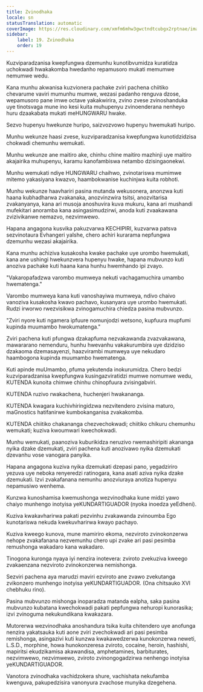 ```yaml
---
title: Zvinodhaka
locale: sn
statusTranslation: automatic
coverImage: https://res.cloudinary.com/xmfm6mhw3gwctndtcubgx2rptnae/image/upload/v1741354419/small_cover_la_gran_rebelion_28716e29d2.webp
sidebar:
    label: 19. Zvinodhaka
    order: 19
---
```

Kuzviparadzanisa kwepfungwa dzemunhu kunotibvumidza kuratidza uchokwadi hwakakomba hwedanho repamusoro mukati memumwe nemumwe wedu.

Kana munhu akwanisa kuzvionera pachake zviri pachena chiitiko chevarume vaviri mumunhu mumwe, wezasi padanho renguva dzose, wepamusoro pane imwe octave yakakwirira, zvino zvese zvinoshanduka uye tinotsvaga mune ino kesi kuita muhupenyu zvinoenderana nenheyo huru dzaakabata mukati meHUNGWARU hwake.

Sezvo hupenyu hwekunze huripo, saizvozvowo hupenyu hwemukati huripo.

Munhu wekunze haasi zvese, kuzviparadzanisa kwepfungwa kunotidzidzisa chokwadi chemunhu wemukati.

Munhu wekunze ane maitiro ake, chinhu chine maitiro mazhinji uye maitiro akajairika muhupenyu, karamu kanofambiswa netambo dzisingaonekwi.

Munhu wemukati ndiye HUNGWARU chaihwo, zvinotariswa mumimwe mitemo yakasiyana kwazvo, haambokwanise kuchinjwa kuita robhoti.

Munhu wekunze haavhariri pasina mutanda wekusonera, anonzwa kuti haana kubhadharwa zvakanaka, anozvinzwira tsitsi, anozvitarisa zvakanyanya, kana ari musoja anoshuvira kuva mukuru, kana ari mushandi mufekitari anoramba kana asingasimudzirwi, anoda kuti zvaakawana zvizivikanwe nemazvo, nezvimwewo.

Hapana angagona kusvika pakuzvarwa KECHIPIRI, kuzvarwa patsva sezvinotaura Evhangeri yaIshe, chero achiri kurarama nepfungwa dzemunhu wezasi akajairika.

Kana munhu achiziva kusakosha kwake pachake uye urombo hwemukati, kana ane ushingi hwekunzvera hupenyu hwake, hapana mubvunzo kuti anoziva pachake kuti haana kana hunhu hwemhando ipi zvayo.

"Vakaropafadzwa varombo mumweya nekuti vachagamuchira umambo hwematenga."

Varombo mumweya kana kuti vanoshayiwa mumweya, ndivo chaivo vanoziva kusakosha kwavo pachavo, kusanyara uye urombo hwemukati. Rudzi irworwo rwezvisikwa zvinogamuchira chiedza pasina mubvunzo.

"Zviri nyore kuti ngamera ipfuure nomunjodzi wetsono, kupfuura mupfumi kupinda muumambo hwokumatenga."

Zviri pachena kuti pfungwa dzakapfuma nezvakawanda zvazvakawana, mawararano nemenduru, hunhu hwevanhu vakakurumbira uye dzidziso dzakaoma dzemasayenzi, haazvirambi mumweya uye nekudaro haambogona kupinda muumambo hwematenga.

Kuti apinde muUmambo, pfuma yekutenda inokurumidza. Chero bedzi kuzviparadzanisa kwepfungwa kusingazviratidzi mumwe nomumwe wedu, KUTENDA kunoita chimwe chinhu chinopfuura zvisingabviri.

KUTENDA ruzivo rwakachena, huchenjeri hwakananga.

KUTENDA kwagara kuchivhiringidzwa nezvitendero zvisina maturo, maGnostics hatifanirwe kumbokanganisa zvakakomba.

KUTENDA chiitiko chakananga chezvechokwadi; chiitiko chikuru chemunhu wemukati; kuziva kwoumwari kwechokwadi.

Munhu wemukati, paanoziva kuburikidza neruzivo rwemashiripiti akananga nyika dzake dzemukati, zviri pachena kuti anozivawo nyika dzemukati dzevanhu vose vanogara panyika.

Hapana angagona kuziva nyika dzemukati dzepasi pano, yegadziriro yezuva uye neboka renyeredzi ratinogara, kana asati aziva nyika dzake dzemukati. Izvi zvakafanana nemunhu anozviuraya anotiza hupenyu nepamusiwo wenhema.

Kunzwa kunoshamisa kwemushonga wezvinodhaka kune midzi yawo chaiyo munhengo inotyisa yeKUNDARTIGUADOR (nyoka inoedza yeEdheni).

Kuziva kwakavharirwa pakati pezvinhu zvakawanda zvinoumba Ego kunotariswa nekuda kwekuvharirwa kwayo pachayo.

Kuziva kweego kunova, mune mamiriro ekoma, nezviroto zvinokonzerwa nehope zvakafanana nezvemunhu chero upi zvake ari pasi pesimba remushonga wakadaro kana wakadaro.

Tinogona kuronga nyaya iyi nenzira inotevera: zviroto zvekuziva kweego zvakaenzana nezviroto zvinokonzerwa nemishonga.

Sezviri pachena aya marudzi maviri ezviroto ane zvawo zvekutanga zvikonzero munhengo inotyisa yeKUNDARTIGUADOR. (Ona chitsauko XVI chebhuku rino).

Pasina mubvunzo mishonga inoparadza matanda ealpha, saka pasina mubvunzo kubatana kwechokwadi pakati pepfungwa nehuropi kunorasika; izvi zvinoguma nekukundikana kwakazara.

Mutorerwa wezvinodhaka anoshandura tsika kuita chitendero uye anofunga nenzira yakatsauka kuti aone zviri zvechokwadi ari pasi pesimba remishonga, asingazivi kuti kunzwa kwakawedzerwa kunokonzerwa neweti, L.S.D., morphine, howa hunokonzeresa zviroto, cocaine, heroin, hashishi, mapiritsi ekudzikamisa akawandisa, amphetamines, barbiturates, nezvimwewo, nezvimwewo, zviroto zvinongogadzirwa nenhengo inotyisa yeKUNDARTIGUADOR.

Vanotora zvinodhaka vachidzokera shure, vachishata nekufamba kwenguva, pakupedzisira vanonyura zvachose munyika dzegehena.

